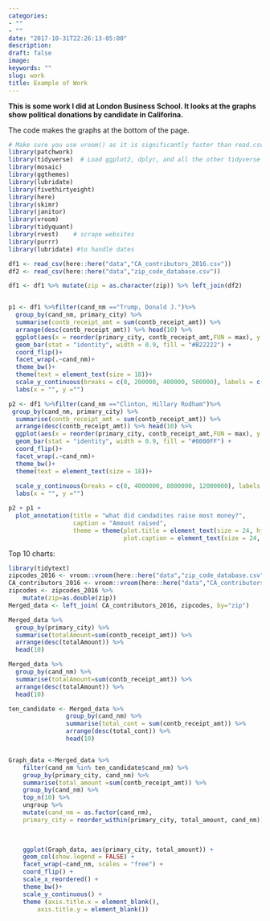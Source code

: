 ```yaml
---
categories:
- ""
- ""
date: "2017-10-31T22:26:13-05:00"
description:
draft: false
image:
keywords: ""
slug: work
title: Example of Work
---
```

**This is some work I did at London Business School. It looks at the graphs show political donations by candidate in Califorina.**

The code makes the graphs at the bottom of the page.

```r
# Make sure you use vroom() as it is significantly faster than read.csv()
library(patchwork)
library(tidyverse)  # Load ggplot2, dplyr, and all the other tidyverse packages
library(mosaic)
library(ggthemes)
library(lubridate)
library(fivethirtyeight)
library(here)
library(skimr)
library(janitor)
library(vroom)
library(tidyquant)
library(rvest)    # scrape websites
library(purrr)  
library(lubridate) #to handle dates

df1 <- read_csv(here::here("data","CA_contributors_2016.csv"))
df2 <- read_csv(here::here("data","zip_code_database.csv"))

df1 <- df1 %>% mutate(zip = as.character(zip)) %>% left_join(df2)


p1 <- df1 %>%filter(cand_nm =="Trump, Donald J.")%>%
  group_by(cand_nm, primary_city) %>% 
  summarise(contb_receipt_amt = sum(contb_receipt_amt)) %>%
  arrange(desc(contb_receipt_amt)) %>% head(10) %>%
  ggplot(aes(x = reorder(primary_city, contb_receipt_amt,FUN = max), y =contb_receipt_amt))+
  geom_bar(stat = "identity", width = 0.9, fill = "#B22222") +
  coord_flip()+
  facet_wrap(.~cand_nm)+
  theme_bw()+
  theme(text = element_text(size = 18))+
  scale_y_continuous(breaks = c(0, 200000, 400000, 500000), labels = c("$0", "$200,000", "$400,000", "$500,000"))+
  labs(x = "", y ="")

p2 <- df1 %>%filter(cand_nm =="Clinton, Hillary Rodham")%>%
 group_by(cand_nm, primary_city) %>% 
  summarise(contb_receipt_amt = sum(contb_receipt_amt)) %>%
  arrange(desc(contb_receipt_amt)) %>% head(10) %>%
  ggplot(aes(x = reorder(primary_city, contb_receipt_amt,FUN = max), y =contb_receipt_amt))+
  geom_bar(stat = "identity", width = 0.9, fill = "#0000FF") +
  coord_flip()+
  facet_wrap(.~cand_nm)+
  theme_bw()+
  theme(text = element_text(size = 18))+
  
  scale_y_continuous(breaks = c(0, 4000000, 8000000, 12000000), labels = c("$0", "$4,000,000", "$8,000,000", "$12,000,000"))+
  labs(x = "", y ="")

p2 + p1 + 
  plot_annotation(title = "what did candadites raise most money?",
                  caption = "Amount raised",
                  theme = theme(plot.title = element_text(size = 24, hjust = 0.1),
                                plot.caption = element_text(size = 24, hjust = 0.55)))
```
Top 10 charts:

```r

library(tidytext)
zipcodes_2016 <- vroom::vroom(here::here("data","zip_code_database.csv"))
CA_contributors_2016 <- vroom::vroom(here::here("data","CA_contributors_2016.csv"))
zipcodes <- zipcodes_2016 %>%
    mutate(zip=as.double(zip))
Merged_data <- left_join( CA_contributors_2016, zipcodes, by="zip")

Merged_data %>%
  group_by(primary_city) %>%
  summarise(totalAmount=sum(contb_receipt_amt)) %>% 
  arrange(desc(totalAmount)) %>% 
  head(10)

Merged_data %>%
  group_by(cand_nm) %>%
  summarise(totalAmount=sum(contb_receipt_amt)) %>% 
  arrange(desc(totalAmount)) %>% 
  head(10)

ten_candidate <- Merged_data %>% 
                group_by(cand_nm) %>% 
                summarise(total_cont = sum(contb_receipt_amt)) %>% 
                arrange(desc(total_cont)) %>% 
                head(10)


Graph_data <-Merged_data %>%
    filter(cand_nm %in% ten_candidate$cand_nm) %>% 
    group_by(primary_city, cand_nm) %>% 
    summarise(total_amount =sum(contb_receipt_amt)) %>% 
    group_by(cand_nm) %>%
    top_n(10) %>% 
    ungroup %>% 
    mutate(cand_nm = as.factor(cand_nm),
    primary_city = reorder_within(primary_city, total_amount, cand_nm)) 
 

    
    ggplot(Graph_data, aes(primary_city, total_amount)) +
    geom_col(show.legend = FALSE) +
    facet_wrap(~cand_nm, scales = "free") +
    coord_flip() +
    scale_x_reordered() +
    theme_bw()+
    scale_y_continuous() +
    theme (axis.title.x = element_blank(), 
        axis.title.y = element_blank()) 






```
